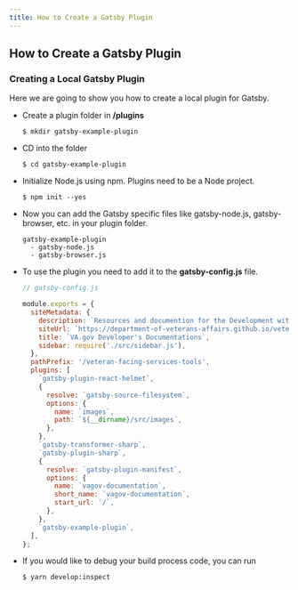 ```yaml
---
title: How to Create a Gatsby Plugin
---
```


## How to Create a Gatsby Plugin

### Creating a Local Gatsby Plugin

Here we are going to show you how to create a local plugin for Gatsby.

- Create a plugin folder in **/plugins**

  ```shell
  $ mkdir gatsby-example-plugin
  ```

- CD into the folder
  ```shell
  $ cd gatsby-example-plugin
  ```

- Initialize Node.js using npm. Plugins need to be a Node project.
  ```shell
  $ npm init --yes
  ```

- Now you can add the Gatsby specific files like gatsby-node.js, gatsby-browser, etc. in your plugin folder.
  ```
  gatsby-example-plugin
    - gatsby-node.js
    - gatsby-browser.js
  ```

- To use the plugin you need to add it to the **gatsby-config.js** file.

  ```javascript
  // gatsby-config.js

  module.exports = {
    siteMetadata: {
      description: `Resources and documention for the Development within the VA.gov project`,
      siteUrl: `https://department-of-veterans-affairs.github.io/veteran-facing-services-tools`,
      title: `VA.gov Developer's Documentations`,
      sidebar: require('./src/sidebar.js'),
    },
    pathPrefix: '/veteran-facing-services-tools',
    plugins: [
      `gatsby-plugin-react-helmet`,
      {
        resolve: `gatsby-source-filesystem`,
        options: {
          name: `images`,
          path: `${__dirname}/src/images`,
        },
      },
      `gatsby-transformer-sharp`,
      `gatsby-plugin-sharp`,
      {
        resolve: `gatsby-plugin-manifest`,
        options: {
          name: `vagov-documentation`,
          short_name: `vagov-documentation`,
          start_url: `/`,
        },
      },
      `gatsby-example-plugin`,
    ],
  };
  ```

- If you would like to debug your build process code, you can run
  ```shell
  $ yarn develop:inspect
  ```
